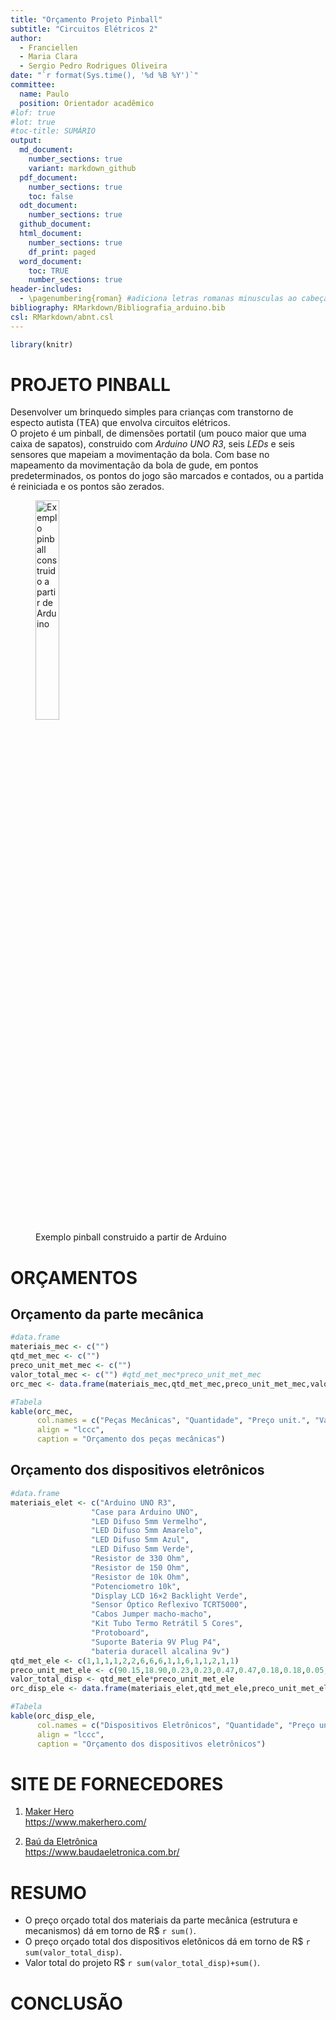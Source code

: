 ```yaml
---
title: "Orçamento Projeto Pinball"
subtitle: "Circuitos Elétricos 2"
author:
  - Franciellen
  - Maria Clara
  - Sergio Pedro Rodrigues Oliveira
date: "`r format(Sys.time(), '%d %B %Y')`"
committee:
  name: Paulo
  position: Orientador acadêmico
#lof: true
#lot: true
#toc-title: SUMÁRIO
output:
  md_document:
    number_sections: true
    variant: markdown_github
  pdf_document: 
    number_sections: true
    toc: false
  odt_document: 
    number_sections: true
  github_document: 
  html_document:
    number_sections: true
    df_print: paged
  word_document: 
    toc: TRUE
    number_sections: true
header-includes:
  - \pagenumbering{roman} #adiciona letras romanas minusculas ao cabeçalho
bibliography: RMarkdown/Bibliografia_arduino.bib
csl: RMarkdown/abnt.csl
---
```


\newpage

```{=latex}
\setcounter{tocdepth}{4}
\renewcommand{\contentsname}{SUMÁRIO}
\tableofcontents
```

\newpage

```{=latex}
\setcounter{tocdepth}{4}
\renewcommand{\listfigurename}{LISTA DE FIGURAS}
\listoffigures
```

\newpage

```{=latex}
\setcounter{tocdepth}{4}
\renewcommand{\listtablename}{LISTA DE TABELAS}
\listoftables
```

```r
library(knitr)

```

\newpage

# PROJETO PINBALL
Desenvolver um brinquedo simples para crianças com transtorno de especto autista (TEA) que envolva circuitos elétricos.\
O projeto é um pinball, de dimensões portatil (um pouco maior que uma caixa de sapatos), construido com *Arduino UNO R3*, seis *LEDs* e seis sensores que mapeiam a movimentação da bola. Com base no mapeamento da movimentação da bola de gude, em pontos predeterminados, os pontos do jogo são marcados e contados, ou a partida é reiniciada e os pontos são zerados.\


![Exemplo pinball construido a partir de Arduino](RMarkdown/Imagens/Imagem_pinball_arduino.png){ width=30% }


\pagenumbering{arabic} 
\newpage

# ORÇAMENTOS
## Orçamento da parte mecânica

```r
#data.frame
materiais_mec <- c("")
qtd_met_mec <- c("")
preco_unit_met_mec <- c("")
valor_total_mec <- c("") #qtd_met_mec*preco_unit_met_mec
orc_mec <- data.frame(materiais_mec,qtd_met_mec,preco_unit_met_mec,valor_total_mec)

#Tabela
kable(orc_mec,
      col.names = c("Peças Mecânicas", "Quantidade", "Preço unit.", "Valor Total"),
      align = "lccc",
      caption = "Orçamento dos peças mecânicas")
```

\newpage

## Orçamento dos dispositivos eletrônicos

```r
#data.frame
materiais_elet <- c("Arduino UNO R3",
                  "Case para Arduino UNO",
                  "LED Difuso 5mm Vermelho",
                  "LED Difuso 5mm Amarelo",
                  "LED Difuso 5mm Azul",
                  "LED Difuso 5mm Verde",
                  "Resistor de 330 Ohm",
                  "Resistor de 150 Ohm",
                  "Resistor de 10k Ohm",
                  "Potenciometro 10k",
                  "Display LCD 16×2 Backlight Verde",
                  "Sensor Óptico Reflexivo TCRT5000",
                  "Cabos Jumper macho-macho",
                  "Kit Tubo Termo Retrátil 5 Cores",
                  "Protoboard",
                  "Suporte Bateria 9V Plug P4",
                  "bateria duracell alcalina 9v")
qtd_met_ele <- c(1,1,1,1,2,2,6,6,6,1,1,6,1,1,2,1,1)
preco_unit_met_ele <- c(90.15,18.90,0.23,0.23,0.47,0.47,0.18,0.18,0.05,2.28,20.80,1.21,9.40,32.10,16.05,13.20,24.50)
valor_total_disp <- qtd_met_ele*preco_unit_met_ele
orc_disp_ele <- data.frame(materiais_elet,qtd_met_ele,preco_unit_met_ele,valor_total_disp)

#Tabela
kable(orc_disp_ele,
      col.names = c("Dispositivos Eletrônicos", "Quantidade", "Preço unit.", "Valor Total"),
      align = "lccc",
      caption = "Orçamento dos dispositivos eletrônicos")
```


\newpage

# SITE DE FORNECEDORES

1. [Maker Hero](https://www.makerhero.com/)\
<https://www.makerhero.com/>


2. [Baú da Eletrônica](https://www.baudaeletronica.com.br/)\
<https://www.baudaeletronica.com.br/>

\newpage

# RESUMO
- O preço orçado total dos materiais da parte mecânica (estrutura e mecanismos) dá em torno de R\$ `r sum()`.\
- O preço orçado total dos dispositivos eletônicos dá em torno de R\$ `r sum(valor_total_disp)`.\
- Valor total do projeto R$ `r sum(valor_total_disp)+sum()`.\

\newpage

# CONCLUSÃO